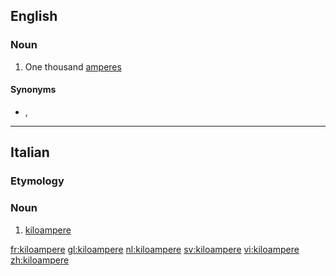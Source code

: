 ==English==

===Noun===
{{en-noun}}

# One thousand [[ampere]]s

====Synonyms====
* {{l|mul|kA}}, {{l|mul|㎄}}

----

==Italian==

===Etymology===
{{prefix|kilo|ampere|lang=it}}

===Noun===
{{head|it|noun|g=m|invariable}}

# [[#English|kiloampere]]

[[fr:kiloampere]]
[[gl:kiloampere]]
[[nl:kiloampere]]
[[sv:kiloampere]]
[[vi:kiloampere]]
[[zh:kiloampere]]